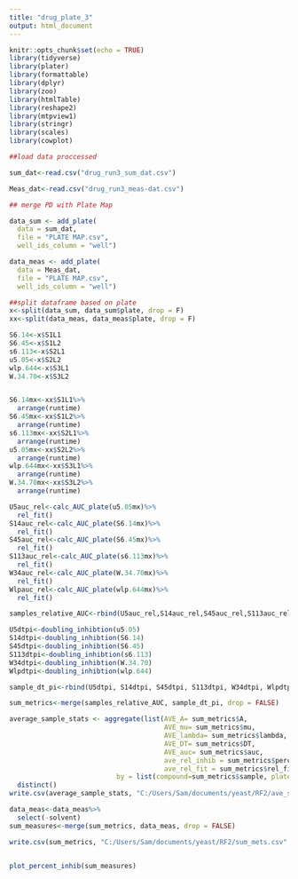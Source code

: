 ```yaml
---
title: "drug_plate_3"
output: html_document
---
```


```r
knitr::opts_chunk$set(echo = TRUE)
library(tidyverse)
library(plater)
library(formattable)
library(dplyr)
library(zoo)
library(htmlTable)
library(reshape2)
library(mtpview1)
library(stringr)
library(scales)
library(cowplot)
```


```r
##load data proccessed

sum_dat<-read.csv("drug_run3_sum_dat.csv")

Meas_dat<-read.csv("drug_run3_meas-dat.csv")

## merge PD with Plate Map

data_sum <- add_plate(
  data = sum_dat, 
  file = "PLATE MAP.csv",
  well_ids_column = "well")

data_meas <- add_plate(
  data = Meas_dat, 
  file = "PLATE MAP.csv",
  well_ids_column = "well")

##split dataframe based on plate 
x<-split(data_sum, data_sum$plate, drop = F)
xx<-split(data_meas, data_meas$plate, drop = F)

```

```r

S6.14<-x$S1L1
S6.45<-x$S1L2
s6.113<-x$S2L1
u5.05<-x$S2L2
wlp.644<-x$S3L1
W.34.70<-x$S3L2


S6.14mx<-xx$S1L1%>%
  arrange(runtime)
S6.45mx<-xx$S1L2%>%
  arrange(runtime)
s6.113mx<-xx$S2L1%>%
  arrange(runtime)
u5.05mx<-xx$S2L2%>%
  arrange(runtime)
wlp.644mx<-xx$S3L1%>%
  arrange(runtime)
W.34.70mx<-xx$S3L2%>%
  arrange(runtime)
```

```r
U5auc_rel<-calc_AUC_plate(u5.05mx)%>%
  rel_fit()
S14auc_rel<-calc_AUC_plate(S6.14mx)%>%
  rel_fit()
S45auc_rel<-calc_AUC_plate(S6.45mx)%>%
  rel_fit()
S113auc_rel<-calc_AUC_plate(s6.113mx)%>%
  rel_fit()
W34auc_rel<-calc_AUC_plate(W.34.70mx)%>%
  rel_fit()
Wlpauc_rel<-calc_AUC_plate(wlp.644mx)%>%
  rel_fit()

samples_relative_AUC<-rbind(U5auc_rel,S14auc_rel,S45auc_rel,S113auc_rel,W34auc_rel,Wlpauc_rel)
```


```r

U5dtpi<-doubling_inhibtion(u5.05)
S14dtpi<-doubling_inhibtion(S6.14)
S45dtpi<-doubling_inhibtion(S6.45)
S113dtpi<-doubling_inhibtion(s6.113)
W34dtpi<-doubling_inhibtion(W.34.70)
Wlpdtpi<-doubling_inhibtion(wlp.644)

sample_dt_pi<-rbind(U5dtpi, S14dtpi, S45dtpi, S113dtpi, W34dtpi, Wlpdtpi)
```

```r
sum_metrics<-merge(samples_relative_AUC, sample_dt_pi, drop = FALSE)
```

```r


average_sample_stats <- aggregate(list(AVE_A= sum_metrics$A, 
                                       AVE_mu= sum_metrics$mu, 
                                       AVE_lambda= sum_metrics$lambda,
                                       AVE_DT= sum_metrics$DT, 
                                       AVE_auc= sum_metrics$auc,
                                       ave_rel_inhib = sum_metrics$percent_inhib_onplate,
                                       ave_rel_fit = sum_metrics$rel_fit_on_plate), 
                           by = list(compound=sum_metrics$sample, plate= sum_metrics$plate), mean)%>%
  distinct()
write.csv(average_sample_stats, "C:/Users/Sam/documents/yeast/RF2/ave_sum_mets.csv")
```

```r

data_meas<-data_meas%>%
  select(-solvent)
sum_measures<-merge(sum_metrics, data_meas, drop = FALSE)

write.csv(sum_metrics, "C:/Users/Sam/documents/yeast/RF2/sum_mets.csv" )


plot_percent_inhib(sum_measures)

```



